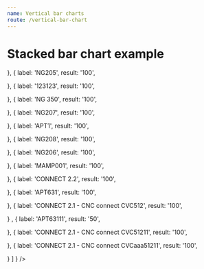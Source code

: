 ```yaml
---
name: Vertical bar charts
route: /vertical-bar-chart
---
```



# Stacked bar chart example
<Playground>
    <VerticalBarChart
        yComplement='%'
        xType='category'
        yType='value'
        color={ 'green' }
        title='Bar Chart example'
        toolboxTooltip={{ saveAsImage: 'save' }}
        tooltip={ { label: 'Equipamento', result: 'Disponibilidade' } }
        data={ [
  {
    label: 'NG209',
    result: '100',
  },
  {
    label: 'NG210',
    result: '100',
    
  },
  {
    label: 'NG205',
    result: '100',
    
  },
  {
    label: '123123',
    result: '100',
    
  },
  {
    label: 'NG 350',
    result: '100',
    
  },
  {
    label: 'NG207',
    result: '100',
    
  },
  {
    label: 'APT1',
    result: '100',
    
  },
  {
    label: 'NG208',
    result: '100',
    
  },
  {
    label: 'NG206',
    result: '100',
    
  },
  {
    label: 'MAMP001',
    result: '100',
    
  },
  {
    label: 'CONNECT 2.2',
    result: '100',
    
  },
  {
    label: 'APT631',
    result: '100',
    
  },
  {
    label: 'CONNECT 2.1 - CNC connect CVC512',
    result: '100',
    
  }
  ,
  {
    label: 'APT63111',
    result: '50',
    
  },
  {
    label: 'CONNECT 2.1 - CNC connect CVC51211',
    result: '100',
    
  },
  {
    label: 'CONNECT 2.1 - CNC connect CVCaaa51211',
    result: '100',
    
  }
] } 
    />
</Playground>


